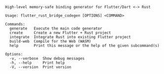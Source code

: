 ```
High-level memory-safe binding generator for Flutter/Dart <-> Rust

Usage: flutter_rust_bridge_codegen [OPTIONS] <COMMAND>

Commands:
  generate   Execute the main code generator
  create     Create a new Flutter + Rust project
  integrate  Integrate Rust into existing Flutter project
  build-web  Compile for the Web (WASM)
  help       Print this message or the help of the given subcommand(s)

Options:
  -v, --verbose  Show debug messages
  -h, --help     Print help
  -V, --version  Print version
```